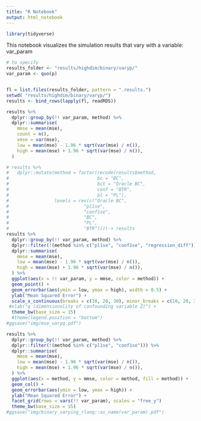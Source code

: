 ```yaml
---
title: "R Notebook"
output: html_notebook
---
```

```r
library(tidyverse)
```


This notebook visualizes the simulation results that vary with a variable: var_param

```r
# to specify
results_folder <- "results/highdim/binary/varyp/"
var_param <- quo(p)


fl = list.files(results_folder, pattern = ".results.")
setwd( "results/highdim/binary/varyp/")
results <- bind_rows(lapply(fl, readRDS))
```

```r
results %>%
  dplyr::group_by(!! var_param, method) %>%
  dplyr::summarise(
    mmse = mean(mse),
    count = n(),
    vmse = var(mse),
    low = mean(mse) - 1.96 * sqrt(var(mse) / n()),
    high = mean(mse) + 1.96 * sqrt(var(mse) / n()), 
  ) 
```


```r
# results %>%
#   dplyr::mutate(method = factor(recode(results$method, 
#                                 bc = "BC",
#                                 bct = "Oracle BC",
#                                 conf = "BTR", 
#                                 pl = "PL"), 
#                 levels = rev(c("Oracle BC",
#                            "pl1se", 
#                            "conf1se",
#                            "BC",
#                            "PL", 
#                            "BTR"))))-> results
results %>%
  dplyr::group_by(!! var_param, method) %>%
  dplyr::filter(!(method %in% c("pl1se", "conf1se", "regression_diff"))) %>%
  dplyr::summarise(
    mmse = mean(mse),
    low = mean(mse) - 1.96 * sqrt(var(mse) / n()),
    high = mean(mse) + 1.96 * sqrt(var(mse) / n()), 
  ) %>% 
  ggplot(aes(x = !! var_param, y = mmse, color = method)) +
  geom_point() +
  geom_errorbar(aes(ymin = low, ymax = high), width = 0.5) +
  ylab("Mean Squared Error") + 
  scale_x_continuous(breaks = c(10, 20, 30), minor_breaks = c(10, 20, 30)) +
 #xlab("q (dimensionality of confounding variable Z)") +
  theme_bw(base_size = 15)  
  #theme(legend.position = "bottom")
#ggsave("img/mse_varyq.pdf")
```

```r
results %>%
  dplyr::group_by(!! var_param, method) %>%
  dplyr::filter(!(method %in% c("pl1se", "conf1se"))) %>%
  dplyr::summarise(
    mmse = mean(mse),
    low = mean(mse) - 1.96 * sqrt(var(mse) / n()),
    high = mean(mse) + 1.96 * sqrt(var(mse) / n()), 
  ) %>%
  ggplot(aes(x = method, y = mmse, color = method, fill = method)) +
  geom_col() +
  geom_errorbar(aes(ymin = low, ymax = high)) +
  ylab("Mean Squared Error") + 
  facet_grid(rows = vars(!! var_param), scales = "free_y")
  theme_bw(base_size = 15)
#ggsave("img/binary_varying_rlang::as_name(var_param).pdf")
```